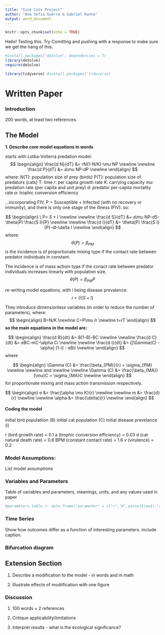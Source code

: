 ```yaml
---
title: "Sick Cats Project"
author: "Ana Sofia Guerra & Gabriel Runte"
output: word_document
---
```


```r
knitr::opts_chunk$set(echo = TRUE)
```

Hello! Testing this. Try Comitting and pushing with a response to make sure we get the hang of this. 
 
```r
#install.packages("deSolve", dependencies = T)
library(deSolve)
require(deSolve)

library(tidyverse) #install.packages('tidyverse)
```
 
# Written Paper

### Introduction
200 words, at least two references. 
 
## The Model

**1. Describe core model equations in words**

starts with Lotka-Volterra predation model:
$$
\begin{align}
\frac{d N}{dT}  &= rN(1-N/K)-\mu NP 
\newline
\newline
\frac{d P}{dT} &= a\mu NP-dP
\newline
\end{align}
$$
where:
N(T): population size of prey (birds)
P(T): population size of predators (cats)
T: time
*r*: per capita growth rate
*K*: carrying capacity
*mu*: predation rate (per capita and unit prey)
*d*: predator per-capita mortality rate
*a*: trophic conversion efficiency

...incorporating FIV, P = Susceptible + Infected (with no recovery or immunity), and there is only one stage of the illness (FIV). so:

$$
\begin{align}
\ P= S + I
\newline
\newline
\frac{d S}{dT}  &=  a\mu NP-dS-\theta(P) \frac{S I}{P}
\newline
\newline
\frac{d I}{dT} &= \theta(P) \frac{S I}{P}-dI-\delta I
\newline
\end{align}
$$
where: $$\theta(P) = \beta_{PM}$$ is the incidence is of proportionate mixing type if the contact rate between predator individuals in constant.

The incidence is of mass actioin type if the conact rate between predator individuals increases linearly with population size, $$\theta(P) = \beta_{PM} P$$


re-writing model equations, with i being disease prevalence: 
$$ i = I/(S+I) $$

They introduce dimensionless variables (in order to reduce the number of parameters), where:
$$ 
\begin{align}
B=N/K
\newline
C=P\mu /r
\newline
t=rT
\end{align}
$$
**so the main equations in the model are: **

$$
\begin{align}
\frac{d B}{dt}  &= B(1-B)-BC
\newline
\newline
\frac{d C}{dt}  &= eBC-mC-\alpha Ci
\newline
\newline
\frac{d i}{dt}  &= ([\Gamma(C) - \alpha] [1-i] - eB)i
\newline
\end{align}
$$
where

$$
\begin{align}
\Gamma (C)  &= \frac{\beta_{PM}}{r} = \sigma_{PM}
\newline
\newline
and
\newline
\newline
\Gamma (C)  &= \frac{\beta_{MA}}{\mu}C = \sigma_{MA}C
\newline
\end{align}
$$
for proportionate mixing and mass action transmission respectively. 

$$
\begin{align}
e  &= \frac{\alpha \mu K}{r}
\newline
\newline
m  &= \frac{d}{r}
\newline
\newline
\alpha  &= \frac{\delta}{r}
\newline
\end{align}
$$

#### Coding the model


initial bird populatiion (B)
initial cat population (C)
initial disease prevelance (i)

r (bird growth rate) = 0.1
a (trophic conversion efficiency) = 0.03
d (cat natural death rate) = 0.6
BPM (constant contact rate) = 1.6
v (virulence) = 0.2


### Model Assumptions:
List model assumptions

### Variables and Parameters
Table of variables and parameters, meanings, units, and any values used in paper

```r
#parameters.table <- data.frame("parameter" = c("r","K",paste($\mu$),"a","d",), "definition" = " ", "value" = , "units" =, stringsAsFactors = FALSE)
```

### Time Series
Show how outcomes differ as a function of interesting parameters. include caption. 

### Bifurcation diagram

## Extension Section

1. Describe a modification to the model - in words and in math

2. Illustrate effects of modiification with one figure 

### Discussion

1. 100 words + 2 references

2. Critique applicability/limitations

3. Interpret results - what is the ecological significance? 


